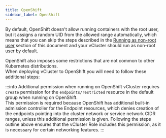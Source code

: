 ```yaml
---
title: OpenShift
sidebar_label: OpenShift
---
```




By default, OpenShift doesn't allow running containers with the root user, but it assigns a random UID from the allowed range automatically, which means that you can skip the steps described in the [Running as non-root user](../security/rootless-mode.mdx) section of this document and your vCluster should run as non-root user by default.

OpenShift also imposes some restrictions that are not common to other Kubernetes distributions.  
When deploying vCluster to OpenShift you will need to follow these additional steps:

<OpenshiftSegment/>

:::info Additional permission when running on OpenShift
vCluster requires `create` permission for the `endpoints/restricted` resource in the default group when running on OpenShift.  
This permission is required because OpenShift has additional built-in admission controller for the Endpoint resources, which denies creation of the endpoints pointing into the cluster network or service network CIDR ranges, unless this additional permission is given.
Following the steps outline above ensures that the vCluster Role includes this permission, as it is necessary for certain networking features. 
:::
